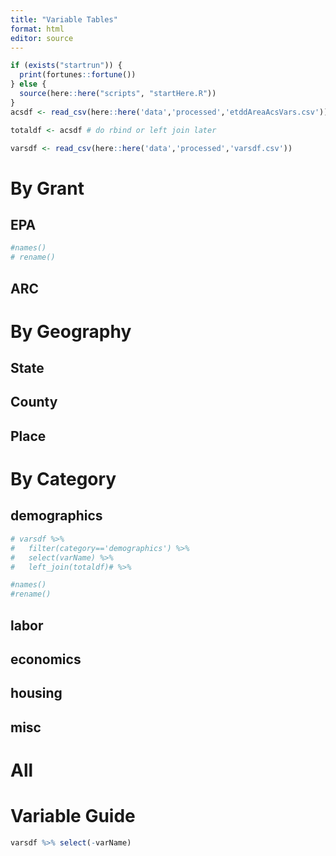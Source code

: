 ```yaml
---
title: "Variable Tables"
format: html
editor: source
---
```


```r

if (exists("startrun")) {
  print(fortunes::fortune())
} else {
  source(here::here("scripts", "startHere.R"))
}
acsdf <- read_csv(here::here('data','processed','etddAreaAcsVars.csv'))

totaldf <- acsdf # do rbind or left join later

varsdf <- read_csv(here::here('data','processed','varsdf.csv'))
```


# By Grant

:::{.panel-tabset}

## EPA

```r

#names()
# rename()
```


## ARC

::::

# By Geography

:::{.panel-tabset}
## State

## County

## Place

::::

# By Category

:::{.panel-tabset}

## demographics

```r

# varsdf %>% 
#   filter(category=='demographics') %>% 
#   select(varName) %>% 
#   left_join(totaldf)# %>% 

#names()
#rename()


```


## labor

## economics

## housing

## misc

::::

# All

# Variable Guide

```r
varsdf %>% select(-varName)
```


